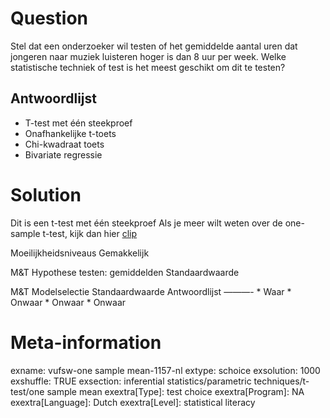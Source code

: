 Question
========
Stel dat een onderzoeker wil testen of het gemiddelde aantal uren dat jongeren naar muziek luisteren hoger is dan 8 uur per week. Welke statistische techniek of test is het meest geschikt om dit te testen?

Antwoordlijst
----------
* T-test met één steekproef
* Onafhankelijke t-toets
* Chi-kwadraat toets
* Bivariate regressie

Solution
========

 Dit is een t-test met één steekproef  Als je meer wilt weten over de one-sample t-test, kijk dan hier
[clip](https://www.youtube.com/watch?v=9V6L3Zu3PP0&index=3&list=PLyLpEs0x9BnkUdochj7JEC-2javLshojj)

Moeilijkheidsniveaus Gemakkelijk

M&T Hypothese testen: gemiddelden Standaardwaarde

M&T Modelselectie Standaardwaarde
Antwoordlijst
----------
* Waar
* Onwaar
* Onwaar
* Onwaar

Meta-information
================
exname: vufsw-one sample mean-1157-nl
extype: schoice
exsolution: 1000
exshuffle: TRUE
exsection: inferential statistics/parametric techniques/t-test/one sample mean
exextra[Type]: test choice
exextra[Program]: NA
exextra[Language]: Dutch
exextra[Level]: statistical literacy

